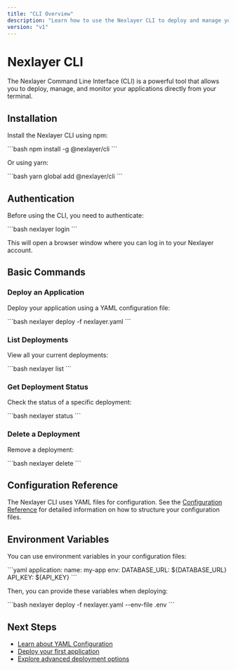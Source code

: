 ```yaml
---
title: "CLI Overview"
description: "Learn how to use the Nexlayer CLI to deploy and manage your applications"
version: "v1"
---
```


# Nexlayer CLI

The Nexlayer Command Line Interface (CLI) is a powerful tool that allows you to deploy, manage, and monitor your applications directly from your terminal.

## Installation

Install the Nexlayer CLI using npm:

\`\`\`bash
npm install -g @nexlayer/cli
\`\`\`

Or using yarn:

\`\`\`bash
yarn global add @nexlayer/cli
\`\`\`

## Authentication

Before using the CLI, you need to authenticate:

\`\`\`bash
nexlayer login
\`\`\`

This will open a browser window where you can log in to your Nexlayer account.

## Basic Commands

### Deploy an Application

Deploy your application using a YAML configuration file:

\`\`\`bash
nexlayer deploy -f nexlayer.yaml
\`\`\`

### List Deployments

View all your current deployments:

\`\`\`bash
nexlayer list
\`\`\`

### Get Deployment Status

Check the status of a specific deployment:

\`\`\`bash
nexlayer status <deployment-id>
\`\`\`

### Delete a Deployment

Remove a deployment:

\`\`\`bash
nexlayer delete <deployment-id>
\`\`\`

## Configuration Reference

The Nexlayer CLI uses YAML files for configuration. See the [Configuration Reference](/docs/configuration/yaml-reference) for detailed information on how to structure your configuration files.

## Environment Variables

You can use environment variables in your configuration files:

\`\`\`yaml
application:
  name: my-app
  env:
    DATABASE_URL: ${DATABASE_URL}
    API_KEY: ${API_KEY}
\`\`\`

Then, you can provide these variables when deploying:

\`\`\`bash
nexlayer deploy -f nexlayer.yaml --env-file .env
\`\`\`

## Next Steps

- [Learn about YAML Configuration](/docs/configuration/yaml-reference)
- [Deploy your first application](/docs/getting-started/quick-start)
- [Explore advanced deployment options](/docs/deployment/advanced-options)
